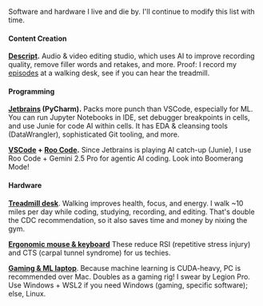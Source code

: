

Software and hardware I live and die by. I'll continue to modify this list with time.

#### <FaMicrophone /> Content Creation

**[Descript](/creator).** Audio & video editing studio, which uses AI to improve recording quality, remove filler words and retakes, and more. Proof: I record my [episodes](/mlg) at a walking desk, see if you can hear the treadmill.

#### <FaCode /> Programming

**[Jetbrains](https://www.jetbrains.com/) (PyCharm).** Packs more punch than VSCode, especially for ML. You can run Jupyter Notebooks in IDE, set debugger breakpoints in cells, and use Junie for code AI within cells. It has EDA & cleansing tools (DataWrangler), sophisticated Git tooling, and more.

**[VSCode](https://code.visualstudio.com/) + [Roo Code](https://docs.roocode.com/).** Since Jetbrains is playing AI catch-up (Junie), I use Roo Code + Gemini 2.5 Pro for agentic AI coding. Look into Boomerang Mode!

#### <FaLaptop /> Hardware

**[Treadmill desk](/walk)**. Walking improves health, focus, and energy. I walk ~10 miles per day while coding, studying, recording, and editing. That's double the CDC recommendation, so it also saves time and money by nixing the gym.

**[Ergonomic mouse & keyboard](/blog/20240110-ergo-mouse-keyboard)** These reduce RSI (repetitive stress injury) and CTS (carpal tunnel syndrome) for us techies.

**[Gaming & ML laptop](/blog/20240108-ml-gaming-laptop)**. Because machine learning is CUDA-heavy, PC is recommended over Mac. Doubles as a gaming rig! I swear by Legion Pro. Use Windows + WSL2 if you need Windows (gaming, specific software); else, Linux.